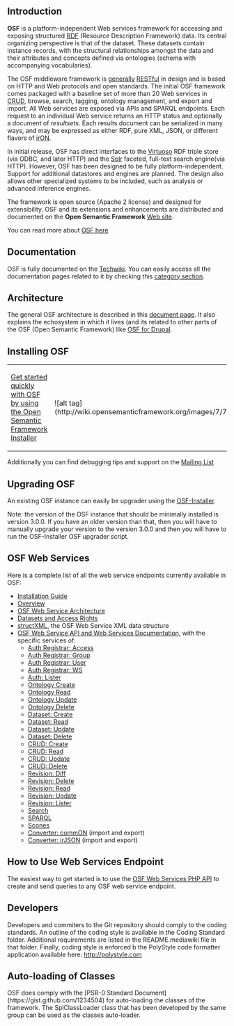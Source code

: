 == Introduction ==

'''OSF''' is a platform-independent Web services framework for accessing and exposing structured [http://wiki.opensemanticframework.org/index.php/RDF_Concept RDF] (Resource Description Framework) data. Its central organizing perspective is that of the dataset. These datasets contain instance records, with the structural relationships amongst the data and their attributes and concepts defined via ontologies (schema with accompanying vocabularies).

The OSF middleware framework is [http://www.mkbergman.com/?p=499 generally] [http://wiki.opensemanticframework.org/index.php/REST_Concept RESTful] in design and is based on HTTP and Web protocols and open standards. The initial OSF framework comes packaged with a baseline set of more than 20 Web services in [http://wiki.opensemanticframework.org/index.php/CRUD_Concept CRUD], browse, search, tagging, ontology management, and export and import. All Web services are exposed via APIs and SPARQL endpoints. Each request to an individual Web service returns an HTTP status and optionally a document of ''resultsets''. Each results document can be serialized in many ways, and may be expressed as either RDF, pure XML, JSON, or different flavors of [http://wiki.opensemanticframework.org/index.php/Introduction_to_irON irON].

In initial release, OSF has direct interfaces to the [http://wiki.opensemanticframework.org/index.php/Virtuoso Virtuoso] RDF triple store (via ODBC, and later HTTP) and the [http://wiki.opensemanticframework.org/index.php/Solr Solr] faceted, full-text search engine(via HTTP). However, OSF has been designed to be fully platform-independent. Support for additional datastores and engines are planned. The design also allows other specialized systems to be included, such as analysis or advanced inference engines.

The framework is open source (Apache 2 license) and designed for extensibility. OSF and its extensions and enhancements are distributed and documented on the '''Open Semantic Framework''' [http://opensemanticframework.org/  Web site].

You can read more about [http://wiki.opensemanticframework.org/index.php/Open_Semantic_Framework OSF here]

== Documentation ==

OSF is fully documented on the [http://wiki.opensemanticframework.org Techwiki]. You can easily access all the documentation pages related to it by checking this [http://wiki.opensemanticframework.org/index.php/Category:Open_Semantic_Framework category section].

== Architecture ==

The general OSF architecture is described in this [http://wiki.opensemanticframework.org/index.php/OSF_Web_Service_Architecture document page]. It also explains the echosystem in which it lives (and its related to other parts of the OSF (Open Semantic Framework) like [http://drupal.org/project/osf OSF for Drupal].

== Installing OSF ==

{|
|-
| [https://github.com/structureddynamics/Open-Semantic-Framework-Installer Get started  quickly with OSF by using the Open Semantic Framework Installer]
| ![alt tag](http://wiki.opensemanticframework.org/images/7/7d/Osf_installer.png)
|}

Additionally you can find debugging tips and support on the [http://groups.google.com/group/open-semantic-framework Mailing List]

== Upgrading OSF ==

An existing OSF instance can easily be upgrader using the [https://github.com/structureddynamics/Open-Semantic-Framework-Installer OSF-Installer].

Note: the version of the OSF instance that should be minimally installed is version 3.0.0. If you have an older version than that, then you will have to manually upgrade your version to the version 3.0.0 and then you will have to run the OSF-Installer OSF upgrader script.

== OSF Web Services ==

Here is a complete list of all the web service endpoints currently available in OSF:

* [http://wiki.opensemanticframework.org/index.php/OSF_Installer Installation Guide]
* [http://wiki.opensemanticframework.org/index.php/OSF_Web_Service Overview]
* [http://wiki.opensemanticframework.org/index.php/OSF_Web_Service_Architecture OSF Web Service Architecture]
* [http://wiki.opensemanticframework.org/index.php/OSF_Web_Services_Permissions Datasets and Access Rights]
* [http://wiki.opensemanticframework.org/index.php/structXML structXML], the OSF Web Service XML data structure
* [http://wiki.opensemanticframework.org/index.php/OSF_Web_Service_API_and_Web_Services_Documentation OSF Web Service API and Web Services Documentation], with the specific services of:
** [http://wiki.opensemanticframework.org/index.php/Auth_Registrar:_Access Auth Registrar: Access]
** [http://wiki.opensemanticframework.org/index.php/Auth_Registrar:_Group Auth Registrar: Group]
** [http://wiki.opensemanticframework.org/index.php/Auth_Registrar:_User Auth Registrar: User]
** [http://wiki.opensemanticframework.org/index.php/Auth_Registrar:_WS Auth Registrar: WS]
** [http://wiki.opensemanticframework.org/index.php/Auth:_Lister Auth: Lister]
** [http://wiki.opensemanticframework.org/index.php/Ontology_reate Ontology Create]
** [http://wiki.opensemanticframework.org/index.php/Ontology_Read Ontology Read]
** [http://wiki.opensemanticframework.org/index.php/Ontology_Update Ontology Update]
** [http://wiki.opensemanticframework.org/index.php/Ontology_Delete Ontology Delete]
** [http://wiki.opensemanticframework.org/index.php/Dataset:_Create Dataset: Create]
** [http://wiki.opensemanticframework.org/index.php/Dataset:_Read Dataset: Read]
** [http://wiki.opensemanticframework.org/index.php/Dataset:_Update Dataset: Update]
** [http://wiki.opensemanticframework.org/index.php/Dataset:_Delete Dataset: Delete]
** [http://wiki.opensemanticframework.org/index.php/CRUD:_Create CRUD: Create]
** [http://wiki.opensemanticframework.org/index.php/CRUD:_Read CRUD: Read]
** [http://wiki.opensemanticframework.org/index.php/CRUD:_Update CRUD: Update]
** [http://wiki.opensemanticframework.org/index.php/CRUD:_Delete CRUD: Delete]
** [http://wiki.opensemanticframework.org/index.php/Revision:_Diff Revision: Diff]
** [http://wiki.opensemanticframework.org/index.php/Revision:_Delete Revision: Delete]
** [http://wiki.opensemanticframework.org/index.php/Revision:_Read Revision: Read]
** [http://wiki.opensemanticframework.org/index.php/Revision:_Update Revision: Update]
** [http://wiki.opensemanticframework.org/index.php/Revision:_Lister Revision: Lister]
** [http://wiki.opensemanticframework.org/index.php/Search Search]
** [http://wiki.opensemanticframework.org/index.php/SPARQL SPARQL]
** [http://wiki.opensemanticframework.org/index.php/Scones Scones]
** [http://wiki.opensemanticframework.org/index.php/Converter:_commON Converter: commON] (import and export)
** [http://wiki.opensemanticframework.org/index.php/Converter:_irJSON Converter: irJSON] (import and export)

== How to Use Web Services Endpoint ==

The easiest way to get started is to use the [https://github.com/StructuredDynamics/OSF-Web-Services-PHP-API OSF Web Services PHP API] to create and send queries to any OSF web service endpoint.

== Developers ==

Developers and commiters to the Git repository should comply to the coding standards. An outline of the coding style is available in the Coding Standard folder. Additional requirements are listed in the README.mediawiki file in that folder. Finally, coding style is enforced b the PolyStyle code formatter application available here: http://polystyle.com

==Auto-loading of Classes==

OSF does comply with the [PSR-0 Standard Document](https://gist.github.com/1234504) 
for auto-loading the classes of the framework. The SplClassLoader class that has been developed by
the same group can be used as the classes auto-loader.

